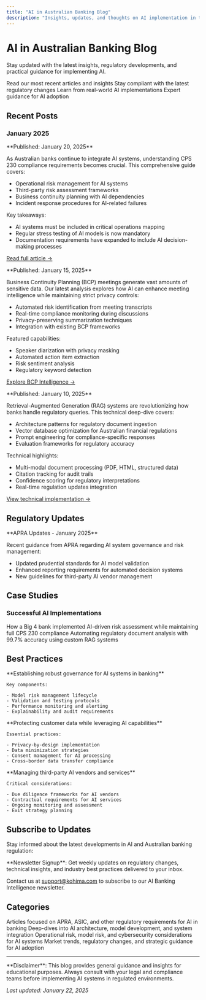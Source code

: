 ```yaml
---
title: "AI in Australian Banking Blog"
description: "Insights, updates, and thoughts on AI implementation in the Australian banking sector"
---
```


# AI in Australian Banking Blog

Stay updated with the latest insights, regulatory developments, and practical guidance for implementing AI.

<CardGroup cols={2}>
  <Card title="Latest Posts" icon="newspaper" href="#recent-posts">
    Read our most recent articles and insights
  </Card>
  <Card title="Regulatory Updates" icon="shield-check" href="#regulatory-updates">
    Stay compliant with the latest regulatory changes
  </Card>
  <Card title="Case Studies" icon="chart-line" href="#case-studies">
    Learn from real-world AI implementations
  </Card>
  <Card title="Best Practices" icon="lightbulb" href="#best-practices">
    Expert guidance for AI adoption
  </Card>
</CardGroup>

## Recent Posts

### January 2025

<Accordion title="🚀 CPS 230 Compliance: A Practical Guide for AI Systems">
  **Published: January 20, 2025**

  As Australian banks continue to integrate AI systems, understanding CPS 230 compliance requirements becomes crucial. This comprehensive guide covers:

  - Operational risk management for AI systems
  - Third-party risk assessment frameworks
  - Business continuity planning with AI dependencies
  - Incident response procedures for AI-related failures

  Key takeaways:

  - AI systems must be included in critical operations mapping
  - Regular stress testing of AI models is now mandatory
  - Documentation requirements have expanded to include AI decision-making processes

  [Read full article →](/regulatory-analysis)
</Accordion>

<Accordion title="🔒 Meeting Intelligence: Privacy-First Approach to BCP">
  **Published: January 15, 2025**

  Business Continuity Planning (BCP) meetings generate vast amounts of sensitive data. Our latest analysis explores how AI can enhance meeting intelligence while maintaining strict privacy controls:

  - Automated risk identification from meeting transcripts
  - Real-time compliance monitoring during discussions
  - Privacy-preserving summarization techniques
  - Integration with existing BCP frameworks

  Featured capabilities:

  - Speaker diarization with privacy masking
  - Automated action item extraction
  - Risk sentiment analysis
  - Regulatory keyword detection

  [Explore BCP Intelligence →](/bcp-meeting-intelligence)
</Accordion>

<Accordion title="📊 Regulatory RAG: Building Context-Aware Compliance Systems">
  **Published: January 10, 2025**

  Retrieval-Augmented Generation (RAG) systems are revolutionizing how banks handle regulatory queries. This technical deep-dive covers:

  - Architecture patterns for regulatory document ingestion
  - Vector database optimization for Australian financial regulations
  - Prompt engineering for compliance-specific responses
  - Evaluation frameworks for regulatory accuracy

  Technical highlights:

  - Multi-modal document processing (PDF, HTML, structured data)
  - Citation tracking for audit trails
  - Confidence scoring for regulatory interpretations
  - Real-time regulation updates integration

  [View technical implementation →](https://huggingface.co/spaces/amrendra-fs/Law-assist)
</Accordion>

## Regulatory Updates

<Info>
  **APRA Updates - January 2025**

  Recent guidance from APRA regarding AI system governance and risk management:

  - Updated prudential standards for AI model validation
  - Enhanced reporting requirements for automated decision systems
  - New guidelines for third-party AI vendor management
</Info>

## Case Studies

### Successful AI Implementations

<CardGroup cols={2}>
  <Card title="Major Bank's Risk Assessment AI" icon="chart-bar">
    How a Big 4 bank implemented AI-driven risk assessment while maintaining full CPS 230 compliance
  </Card>
  <Card title="Regional Bank's Document Processing" icon="file-text">
    Automating regulatory document analysis with 99.7% accuracy using custom RAG systems
  </Card>
</CardGroup>

## Best Practices

<AccordionGroup>
  <Accordion title="AI Model Governance Framework">
    **Establishing robust governance for AI systems in banking**

    Key components:

    - Model risk management lifecycle
    - Validation and testing protocols
    - Performance monitoring and alerting
    - Explainability and audit requirements
  </Accordion>
  <Accordion title="Data Privacy in AI Systems">
    **Protecting customer data while leveraging AI capabilities**

    Essential practices:

    - Privacy-by-design implementation
    - Data minimization strategies
    - Consent management for AI processing
    - Cross-border data transfer compliance
  </Accordion>
  <Accordion title="Vendor Risk Management for AI">
    **Managing third-party AI vendors and services**

    Critical considerations:

    - Due diligence frameworks for AI vendors
    - Contractual requirements for AI services
    - Ongoing monitoring and assessment
    - Exit strategy planning
  </Accordion>
</AccordionGroup>

## Subscribe to Updates

Stay informed about the latest developments in AI and Australian banking regulation:

<Note>
  **Newsletter Signup**: Get weekly updates on regulatory changes, technical insights, and industry best practices delivered to your inbox.

  Contact us at [support@kohima.com](mailto:support@kohima.com) to subscribe to our AI Banking Intelligence newsletter.
</Note>

## Categories

<Tabs>
  <Tab title="Regulatory Compliance">
    Articles focused on APRA, ASIC, and other regulatory requirements for AI in banking
  </Tab>
  <Tab title="Technical Implementation">
    Deep-dives into AI architecture, model development, and system integration
  </Tab>
  <Tab title="Risk Management">
    Operational risk, model risk, and cybersecurity considerations for AI systems
  </Tab>
  <Tab title="Industry Insights">
    Market trends, regulatory changes, and strategic guidance for AI adoption
  </Tab>
</Tabs>

---

<Warning>
  **Disclaimer**: This blog provides general guidance and insights for educational purposes. Always consult with your legal and compliance teams before implementing AI systems in regulated environments.
</Warning>

_Last updated: January 22, 2025_